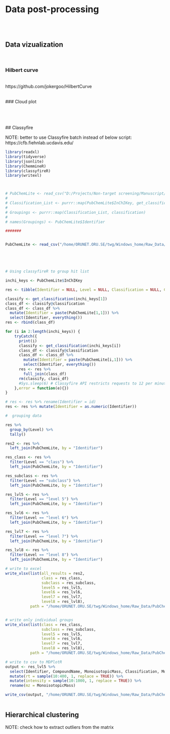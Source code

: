# Data post-processing {#PostProcessing}
<br><br>

## Data vizualization
<br>

### Hilbert curve
<br>
https://github.com/jokergoo/HilbertCurve


<br>
### Cloud plot
<br>


<br><br>  
## Classyfire  
  
NOTE: better to use Classyfire batch instead of below script: https://cfb.fiehnlab.ucdavis.edu/

```r
library(readxl)
library(tidyverse)
library(jsonlite)
library(ChemmineR)
library(classyfireR)
library(writexl)



# PubChemLite <- read_csv("D:/Projects/Non-target screening/Manuscript/MDPlotR/Data/PubChemLite_31Oct2020_exposomics.csv", n_max = 100)
# 
# Classification_List <- purrr::map(PubChemLite$InChIKey, get_classification)
# 
# Groupings <- purrr::map(Classification_List, classification)
# 
# names(Groupings) <- PubChemLite$Identifier

#######


PubChemLite <- read_csv("/home/ORUNET.ORU.SE/twg/Windows_home/Raw_Data/PubChemLite_31Oct2020_exposomics.csv")





# Using classyfireR to group hit list

inchi_keys <- PubChemLite$InChIKey

res <- tibble(Identifier = NULL, Level = NULL, Classification = NULL, CHEMONT = NULL)

classify <- get_classification(inchi_keys[1])
class_df <- classify@classification
class_df <- class_df %>%
  mutate(Identifier = paste(PubChemLite[1,1])) %>%
  select(Identifier, everything())
res <- rbind(class_df)

for (i in 2:length(inchi_keys)) {
    tryCatch({
      print(i)
      classify <- get_classification(inchi_keys[i])
      class_df <- classify@classification
      class_df <- class_df %>%
        mutate(Identifier = paste(PubChemLite[i,1])) %>%
        select(Identifier, everything())    
      res <- res %>%
        full_join(class_df)
      rm(classify, class_df)
      #Sys.sleep(6) # Classyfire API restricts requests to 12 per minute. Not anymore?
    },error = function(e){}) 
}

# res <- res %>% rename(Identifier = id)
res <- res %>% mutate(Identifier = as.numeric(Identifier))

#  grouping data

res %>%
  group_by(Level) %>%
  tally()

res2 <- res %>%
  left_join(PubChemLite, by = "Identifier")

res_class <- res %>%
  filter(Level == "class") %>%
  left_join(PubChemLite, by = "Identifier")

res_subclass <- res %>%
  filter(Level == "subclass") %>%
  left_join(PubChemLite, by = "Identifier")

res_lvl5 <- res %>%
  filter(Level == "level 5") %>%
  left_join(PubChemLite, by = "Identifier")

res_lvl6 <- res %>%
  filter(Level == "level 6") %>%
  left_join(PubChemLite, by = "Identifier")

res_lvl7 <- res %>%
  filter(Level == "level 7") %>%
  left_join(PubChemLite, by = "Identifier")

res_lvl8 <- res %>%
  filter(Level == "level 8") %>%
  left_join(PubChemLite, by = "Identifier")

# write to excel
write_xlsx(list(all_results = res2,
                class = res_class,
                subclass = res_subclass,
                level5 = res_lvl5,
                level6 = res_lvl6,
                level7 = res_lvl7,
                level8 = res_lvl8),
           path = "/home/ORUNET.ORU.SE/twg/Windows_home/Raw_Data/PubChemLite_31Oct2020_exposomics_classyfire_grouped.xlsx")


# write only individual groups
write_xlsx(list(class = res_class,
                subclass = res_subclass,
                level5 = res_lvl5,
                level6 = res_lvl6,
                level7 = res_lvl7,
                level8 = res_lvl8),
           path = "/home/ORUNET.ORU.SE/twg/Windows_home/Raw_Data/PubChemLite_31Oct2020_exposomics_classyfire_grouped.xlsx")

# write to csv to MDPlotR
output <- res_lvl5 %>%
  select(Identifier, CompoundName, MonoisotopicMass, Classification, MolecularFormula) %>%
  mutate(rt = sample(10:400, 1, replace = TRUE)) %>%
  mutate(intensity = sample(10:1000, 1, replace = TRUE)) %>%
  rename(mz = MonoisotopicMass)

write_csv(output, "/home/ORUNET.ORU.SE/twg/Windows_home/Raw_Data/PubChemLite_31Oct2020_exposomics_CF_Level5.csv")



```


## Hierarchical clustering  
  
NOTE: check how to extract outliers from the matrix 

